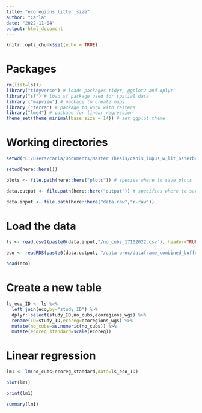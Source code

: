 ```yaml
---
title: "ecoregions_litter_size"
author: "Carla"
date: "2022-11-04"
output: html_document
---
```

```r
knitr::opts_chunk$set(echo = TRUE)
```

# Packages 

```r
rm(list=ls())
library("tidyverse") # loads packages tidyr, ggplot2 and dplyr
library("sf") # load sf package used for spatial data
library ("mapview") # package to create maps
library ("terra") # package to work with rasters
library("lme4") # package for linear regression
theme_set(theme_minimal(base_size = 14)) # set ggplot theme 
```

# Working directories 
``` r
setwd("C:/Users/carla/Documents/Master Thesis/canis_lupus_w_lit_osterburg_c")

setwd(here::here())

plots <- file.path(here::here("plots")) # species where to save plots

data.output <- file.path(here::here("output")) # specifies where to save outputs

data.input <- file.path(here::here("data-raw","r-raw")) 

```

# Load the data

``` r

ls <- read.csv2(paste0(data.input,"/no_cubs_17102022.csv"), header=TRUE, sep=";", dec = ".")

eco <- readRDS(paste0(data.output, "/data-proc/dataframe_combined_buffer_eco2022-11-04.rds"))

head(eco)
```

# Create a new table

``` r
ls_eco_ID <- ls %>%
  left_join(eco,by="study_ID") %>%
  dplyr::select(study_ID,no_cubs,ecoregions_wgs) %>%
  rename(ID=study_ID,ecoreg=ecoregions_wgs) %>%
  mutate(no_cubs=as.numeric(no_cubs)) %>%
  mutate(ecoreg_standard=scale(ecoreg))
```
# Linear regression

``` r
lm1 <- lm(no_cubs~ecoreg_standard,data=ls_eco_ID)

plot(lm1)

print(lm1)

summary(lm1)

```

